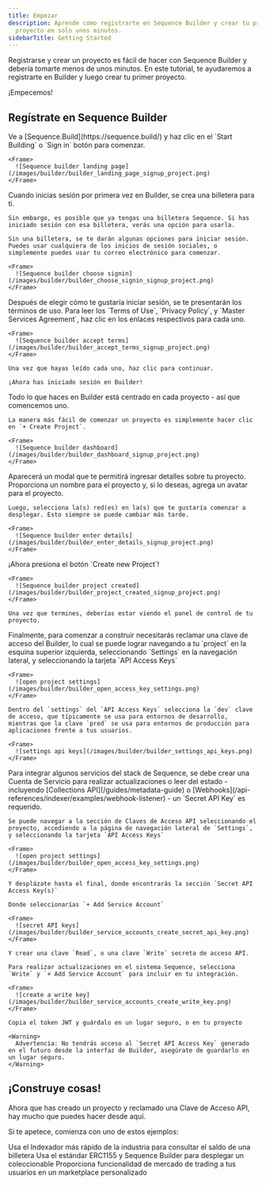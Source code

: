 ```yaml
---
title: Empezar
description: Aprende cómo registrarte en Sequence Builder y crear tu primer
  proyecto en solo unos minutos.
sidebarTitle: Getting Started
---
```


Registrarse y crear un proyecto es fácil de hacer con Sequence Builder y debería tomarte menos de unos minutos. En este tutorial, te ayudaremos a registrarte en Builder y luego crear tu primer proyecto.

¡Empecemos!

## Regístrate en Sequence Builder

<Steps>
  <Step title="Go to sequence.build">
    Ve a [Sequence.Build](https://sequence.build/) y haz clic en el `Start Building` o `Sign in` botón para comenzar.

    <Frame>
      ![Sequence builder landing page](/images/builder/builder_landing_page_signup_project.png)
    </Frame>
  </Step>

  <Step title="Choose a sign in method">
    Cuando inicias sesión por primera vez en Builder, se crea una billetera para ti.

    Sin embargo, es posible que ya tengas una billetera Sequence. Si has iniciado sesión con esa billetera, verás una opción para usarla.

    Sin una billetera, se te darán algunas opciones para iniciar sesión. Puedes usar cualquiera de los inicios de sesión sociales, o simplemente puedes usar tu correo electrónico para comenzar.

    <Frame>
      ![Sequence builder choose signin](/images/builder/builder_choose_signin_signup_project.png)
    </Frame>
  </Step>

  <Step title="Sign in to sequence.build">
    Después de elegir cómo te gustaría iniciar sesión, se te presentarán los términos de uso. Para leer los `Terms of Use`, `Privacy Policy`, y `Master Services Agreement`, haz clic en los enlaces respectivos para cada uno.

    <Frame>
      ![Sequence builder accept terms](/images/builder/builder_accept_terms_signup_project.png)
    </Frame>

    Una vez que hayas leído cada uno, haz clic para continuar.

    ¡Ahora has iniciado sesión en Builder!
  </Step>

  <Step title="Create a Project">
    Todo lo que haces en Builder está centrado en cada proyecto - así que comencemos uno.

    La manera más fácil de comenzar un proyecto es simplemente hacer clic en `+ Create Project`.

    <Frame>
      ![Sequence builder dashboard](/images/builder/builder_dashboard_signup_project.png)
    </Frame>
  </Step>

  <Step title="Enter the project details">
    Aparecerá un modal que te permitirá ingresar detalles sobre tu proyecto. Proporciona un nombre para el proyecto y, si lo deseas, agrega un avatar para el proyecto.

    Luego, selecciona la(s) red(es) en la(s) que te gustaría comenzar a desplegar. Esto siempre se puede cambiar más tarde.

    <Frame>
      ![Sequence builder enter details](/images/builder/builder_enter_details_signup_project.png)
    </Frame>
  </Step>

  <Step title="Create the project!">
    ¡Ahora presiona el botón `Create new Project`!

    <Frame>
      ![Sequence builder project created](/images/builder/builder_project_created_signup_project.png)
    </Frame>

    Una vez que termines, deberías estar viendo el panel de control de tu proyecto.
  </Step>

  <Step title="Claim an API Access Key">
    Finalmente, para comenzar a construir necesitarás reclamar una clave de acceso del Builder, lo cual se puede lograr navegando a tu `project` en la esquina superior izquierda, seleccionando `Settings` en la navegación lateral, y seleccionando la tarjeta `API Access Keys`

    <Frame>
      ![open project settings](/images/builder/builder_open_access_key_settings.png)
    </Frame>

    Dentro del `settings` del `API Access Keys` selecciona la `dev` clave de acceso, que típicamente se usa para entornos de desarrollo, mientras que la clave `prod` se usa para entornos de producción para aplicaciones frente a tus usuarios.

    <Frame>
      ![settings api keys](/images/builder/builder_settings_api_keys.png)
    </Frame>
  </Step>

  <Step title="(Optional for Development) Create a Service Account">
    Para integrar algunos servicios del stack de Sequence, se debe crear una Cuenta de Servicio para realizar actualizaciones o leer del estado - incluyendo [Collections API](/guides/metadata-guide) o [Webhooks](/api-references/indexer/examples/webhook-listener) - un `Secret API Key` es requerido.

    Se puede navegar a la sección de Claves de Acceso API seleccionando el proyecto, accediendo a la página de navegación lateral de `Settings`, y seleccionando la tarjeta `API Access Keys`

    <Frame>
      ![open project settings](/images/builder/builder_open_access_key_settings.png)
    </Frame>

    Y desplázate hasta el final, donde encontrarás la sección `Secret API Access Key(s)`

    Donde seleccionarías `+ Add Service Account`

    <Frame>
      ![secret API keys](/images/builder/builder_service_accounts_create_secret_api_key.png)
    </Frame>

    Y crear una clave `Read`, o una clave `Write` secreta de acceso API.

    Para realizar actualizaciones en el sistema Sequence, selecciona `Write` y `+ Add Service Account` para incluir en tu integración.

    <Frame>
      ![create a write key](/images/builder/builder_service_accounts_create_write_key.png)
    </Frame>

    Copia el token JWT y guárdalo en un lugar seguro, o en tu proyecto

    <Warning>
      Advertencia: No tendrás acceso al `Secret API Access Key` generado en el futuro desde la interfaz de Builder, asegúrate de guardarlo en un lugar seguro.
    </Warning>
  </Step>
</Steps>

## ¡Construye cosas!

Ahora que has creado un proyecto y reclamado una Clave de Acceso API, hay mucho que puedes hacer desde aquí.

Si te apetece, comienza con uno de estos ejemplos:

<CardGroup cols={3}>
  <Card title="Query a Wallet Balance" icon="sack-dollar" href="/api-references/indexer/overview">
    Usa el Indexador más rápido de la industria para consultar el saldo de una billetera
  </Card>

  <Card title="Deploy an Item Collectible" icon="cloud" href="/solutions/collectibles/contracts/deploy-an-item-collection">
    Usa el estándar ERC1155 y Sequence Builder para desplegar un coleccionable
  </Card>

  <Card title="Build a Custom Marketplace" icon="shop-lock" href="/guides/custom-marketplace">
    Proporciona funcionalidad de mercado de trading a tus usuarios en un marketplace personalizado
  </Card>
</CardGroup>

